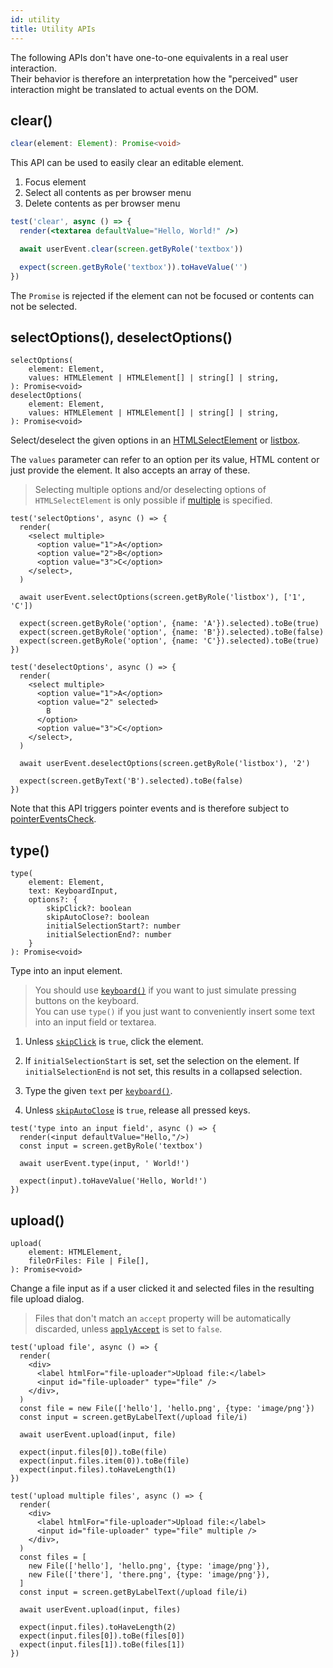 ```yaml
---
id: utility
title: Utility APIs
---
```


The following APIs don't have one-to-one equivalents in a real user interaction.  
Their behavior is therefore an interpretation how the "perceived" user interaction might be translated to actual events on the DOM.

## clear()

```ts
clear(element: Element): Promise<void>
```

This API can be used to easily clear an editable element.

1. Focus element
1. Select all contents as per browser menu
1. Delete contents as per browser menu

```jsx
test('clear', async () => {
  render(<textarea defaultValue="Hello, World!" />)

  await userEvent.clear(screen.getByRole('textbox'))

  expect(screen.getByRole('textbox')).toHaveValue('')
})
```

The `Promise` is rejected if the element can not be focused or contents can not be selected.

## <a name="selectoptions"><a name="deselectoptions"> selectOptions(), deselectOptions()</h2> 

<pre><code class="ts">selectOptions(
    element: Element,
    values: HTMLElement | HTMLElement[] | string[] | string,
): Promise&lt;void&gt;
deselectOptions(
    element: Element,
    values: HTMLElement | HTMLElement[] | string[] | string,
): Promise&lt;void&gt;
</code></pre>

<p spaces-before="0">
  Select/deselect the given options in an <a href="https://developer.mozilla.org/en-US/docs/Web/API/HTMLSelectElement">HTMLSelectElement</a> or <a href="https://developer.mozilla.org/en-US/docs/Web/Accessibility/ARIA/Roles/listbox_role">listbox</a>.
</p>

<p spaces-before="0">
  The <code>values</code> parameter can refer to an option per its value, HTML content or just provide the element. It also accepts an array of these.
</p>

<blockquote spaces-before="0">
  <p spaces-before="0">
    Selecting multiple options and/or deselecting options of <code>HTMLSelectElement</code> is only possible if <a href="https://developer.mozilla.org/en-US/docs/Web/HTML/Element/select#attr-multiple">multiple</a> is specified.
  </p>
</blockquote>

<pre><code class="jsx">test('selectOptions', async () =&gt; {
  render(
    &lt;select multiple&gt;
      &lt;option value="1"&gt;A&lt;/option&gt;
      &lt;option value="2"&gt;B&lt;/option&gt;
      &lt;option value="3"&gt;C&lt;/option&gt;
    &lt;/select&gt;,
  )

  await userEvent.selectOptions(screen.getByRole('listbox'), ['1', 'C'])

  expect(screen.getByRole('option', {name: 'A'}).selected).toBe(true)
  expect(screen.getByRole('option', {name: 'B'}).selected).toBe(false)
  expect(screen.getByRole('option', {name: 'C'}).selected).toBe(true)
})
</code></pre>

<pre><code class="jsx">test('deselectOptions', async () =&gt; {
  render(
    &lt;select multiple&gt;
      &lt;option value="1"&gt;A&lt;/option&gt;
      &lt;option value="2" selected&gt;
        B
      &lt;/option&gt;
      &lt;option value="3"&gt;C&lt;/option&gt;
    &lt;/select&gt;,
  )

  await userEvent.deselectOptions(screen.getByRole('listbox'), '2')

  expect(screen.getByText('B').selected).toBe(false)
})
</code></pre>

<p spaces-before="0">
  Note that this API triggers pointer events and is therefore subject to <a href="options.mdx#pointereventscheck">pointerEventsCheck</a>.
</p>

<h2 spaces-before="0">
  type()
</h2>

<pre><code class="ts">type(
    element: Element,
    text: KeyboardInput,
    options?: {
        skipClick?: boolean
        skipAutoClose?: boolean
        initialSelectionStart?: number
        initialSelectionEnd?: number
    }
): Promise&lt;void&gt;
</code></pre>

<p spaces-before="0">
  Type into an input element.
</p>

<blockquote spaces-before="0">
  <p spaces-before="0">
    You should use <a href="api-keyboard.mdx"><code>keyboard()</code></a> if you want to just simulate pressing buttons on the keyboard.<br x-id="2" /> You can use <code>type()</code> if you just want to conveniently insert some text into an input field or textarea.
  </p>
</blockquote>

<ol start="1">
  <li>
    Unless <a href="options.mdx#skipclick"><code>skipClick</code></a> is <code>true</code>, click the element.
  </li>
  
  <li>
    <p spaces-before="0">
      If <code>initialSelectionStart</code> is set, set the selection on the element. If <code>initialSelectionEnd</code> is not set, this results in a collapsed selection.
    </p>
  </li>
  
  <li>
    <p spaces-before="0">
      Type the given <code>text</code> per <a href="api-keyboard.mdx"><code>keyboard()</code></a>.
    </p>
  </li>
  
  <li>
    Unless <a href="options.mdx#skipautoclose"><code>skipAutoClose</code></a> is <code>true</code>, release all pressed keys.
  </li>
</ol>

<pre><code class="jsx">test('type into an input field', async () =&gt; {
  render(&lt;input defaultValue="Hello,"/&gt;)
  const input = screen.getByRole('textbox')

  await userEvent.type(input, ' World!')

  expect(input).toHaveValue('Hello, World!')
})
</code></pre>

<h2 spaces-before="0">
  upload()
</h2>

<pre><code class="ts">upload(
    element: HTMLElement,
    fileOrFiles: File | File[],
): Promise&lt;void&gt;
</code></pre>

<p spaces-before="0">
  Change a file input as if a user clicked it and selected files in the resulting file upload dialog.
</p>

<blockquote spaces-before="0">
  <p spaces-before="0">
    Files that don't match an <code>accept</code> property will be automatically discarded, unless <a href="options.mdx#applyaccept"><code>applyAccept</code></a> is set to <code>false</code>.
  </p>
</blockquote>

<pre><code class="jsx">test('upload file', async () =&gt; {
  render(
    &lt;div&gt;
      &lt;label htmlFor="file-uploader"&gt;Upload file:&lt;/label&gt;
      &lt;input id="file-uploader" type="file" /&gt;
    &lt;/div&gt;,
  )
  const file = new File(['hello'], 'hello.png', {type: 'image/png'})
  const input = screen.getByLabelText(/upload file/i)

  await userEvent.upload(input, file)

  expect(input.files[0]).toBe(file)
  expect(input.files.item(0)).toBe(file)
  expect(input.files).toHaveLength(1)
})

test('upload multiple files', async () =&gt; {
  render(
    &lt;div&gt;
      &lt;label htmlFor="file-uploader"&gt;Upload file:&lt;/label&gt;
      &lt;input id="file-uploader" type="file" multiple /&gt;
    &lt;/div&gt;,
  )
  const files = [
    new File(['hello'], 'hello.png', {type: 'image/png'}),
    new File(['there'], 'there.png', {type: 'image/png'}),
  ]
  const input = screen.getByLabelText(/upload file/i)

  await userEvent.upload(input, files)

  expect(input.files).toHaveLength(2)
  expect(input.files[0]).toBe(files[0])
  expect(input.files[1]).toBe(files[1])
})
</code></pre>
